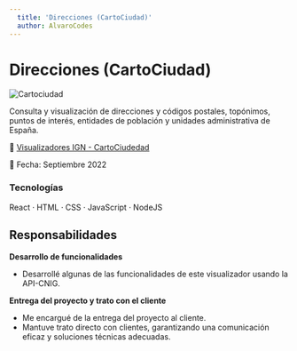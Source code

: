 ```yaml
---
  title: 'Direcciones (CartoCiudad)'
  author: AlvaroCodes
---
```


# Direcciones (CartoCiudad)

<img
  src="/images/cartociudad.webp"
  alt="Cartociudad"
  transition:name="Cartociudad"
/>

Consulta y visualización de direcciones y códigos postales, topónimos, puntos de interés, entidades de población y unidades administrativa de España.

🔗 [Visualizadores IGN - CartoCiudedad](https://www.cartociudad.es/visor/)

📅 Fecha: Septiembre 2022

### Tecnologías 
React · HTML · CSS · JavaScript · NodeJS

## Responsabilidades

**Desarrollo de funcionalidades**  
- Desarrollé algunas de las funcionalidades de este visualizador usando la API-CNIG.

**Entrega del proyecto y trato con el cliente**  
- Me encargué de la entrega del proyecto al cliente.
- Mantuve trato directo con clientes, garantizando una comunicación eficaz y soluciones técnicas adecuadas.
